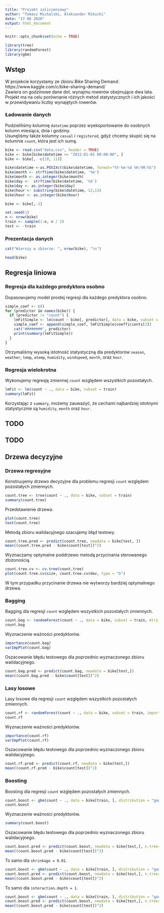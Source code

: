 ```yaml
---
title: "Projekt zaliczeniowy"
author: "Tomasz Michalski, Aleksander Mikucki"
date: "17 06 2020"
output: html_document
---
```


```r
knitr::opts_chunk$set(echo = TRUE)
```

```r
library(tree)
library(randomForest)
library(gbm)
```

## Wstęp

W projekcie korzystamy ze zbioru Bike Sharing Demand:\
https://www.kaggle.com/c/bike-sharing-demand/ \
Zawiera on godzinowe dane dot. wynajmu rowerów obejmujące dwa lata.\
Projekt ma na celu porównanie różnych metod statystycznych i ich jakości w przewidywaniu liczby wynajętych rowerów.

### Ładowanie danych

Podzieliliśmy kolumnę `datetime` poprzez wyeksportowanie do osobnych kolumn miesiąca, dnia i godziny.\
Usunęliśmy także kolumny `casual` i `registered`, gdyż chcemy skupić się na kolumnie `count`, która jest ich sumą.

```r
bike <- read.csv("data.csv", header = TRUE)
bike <- bike[bike$datetime >= "2012-01-01 00:00:00", ]
bike <- bike[, -c(10, 11)]

bike$datetime <-as.POSIXct(bike$datetime, format="%Y-%m-%d %H:%M:%S")
bike$month <- strftime(bike$datetime, '%m')
bike$month <- as.integer(bike$month)
bike$day <-  strftime(bike$datetime, '%d')
bike$day <- as.integer(bike$day)
bike$hour <- substring(bike$datetime, 12,13)
bike$hour <- as.integer(bike$hour)

bike <- bike[,-1]

set.seed(1)
n <- nrow(bike)
train <- sample(1:n, n / 2)
test <- -train
```

### Prezentacja danych

```r
cat("Wierszy w zbiorze: ", nrow(bike), "\n")
```

```r
head(bike)
```

## Regresja liniowa

### Regresja dla każdego predyktora osobno

Dopasowujemy model prostej regresji dla każdego predyktora osobno.

```r
simple_coef <- c()
for (predictor in names(bike)) {
  if (predictor != "count") {
    lmFitSimple <- lm(count ~ bike[, predictor], data = bike, subset = train)
    simple_coef <- append(simple_coef, lmFitSimple$coefficients[2])
    cat("########", predictor)
    print(summary(lmFitSimple))
  }
}
```

Otrzymaliśmy wysoką istotność statystyczną dla predyktorów `season`, `weather`, `temp`, `atemp`, `humidity`, `windspeed`, `month`, oraz `hour`.

### Regresja wielokrotna

Wykonujemy regresję zmiennej `count` względem wszystkich pozostałych.

```r
lmFit <- lm(count ~ ., data = bike, subset = train)
summary(lmFit)
```

Korzystając z `summary`, możemy zauważyć, że cechami najbardziej istotnymi statystycznie są `humidity`, `month` oraz `hour`.

## TODO

## TODO

## Drzewa decyzyjne

### Drzewa regresyjne

Konstruujemy drzewo decyzyjne dla problemu regresji `count` względem pozostałych zmiennych.

```r
count.tree <- tree(count ~ ., data = bike, subset = train)
summary(count.tree)
```

Przedstawienie drzewa.

```r
plot(count.tree)
text(count.tree)
```

Metodą zbioru walidacyjnego szacujemy błąd testowy.

```r
count.tree.pred <- predict(count.tree, newdata = bike[test, ])
mean((count.tree.pred - bike$count[test])^2)
```

Wyznaczamy optymalne poddrzewo metodą przycinania sterowanego złożonością.

```r
count.tree.cv <- cv.tree(count.tree)
plot(count.tree.cv$size, count.tree.cv$dev, type = "b")
```

W tym przypadku przycinanie drzewa nie wytworzy bardziej optymalnego drzewa.

### Bagging

Bagging dla regresji `count` względem wszystkich pozostałych zmiennych.

```r
count.bag <- randomForest(count ~ ., data = bike, subset = train, mtry = 6, importance = TRUE)
count.bag
```

Wyznaczenie ważności predyktorów.

```r
importance(count.bag)
varImpPlot(count.bag)
```

Oszacowanie błędu testowego dla poprzednio wyznaczonego zbioru walidacyjnego.

```r
count.bag.pred <- predict(count.bag, newdata = bike[test,])
mean((count.bag.pred - bike$count[test])^2)
```

### Lasy losowe

Lasy losowe dla regresji `count` względem wszystkich pozostałych zmiennych.

```r
count.rf <- randomForest(count ~ ., data = bike, subset = train, importance = TRUE)
count.rf
```

Wyznaczenie ważności predyktorów.

```r
importance(count.rf)
varImpPlot(count.rf)
```

Oszacowanie błędu testowego dla poprzednio wyznaczonego zbioru walidacyjnego.

```r
count.rf.pred <- predict(count.rf, newdata = bike[test,])
mean((count.rf.pred - bike$count[test])^2)
```

### Boosting

Boosting dla regresji `count` względem pozostałych zmiennych.

```r
count.boost <- gbm(count ~ ., data = bike[train, ], distribution = "gaussian", n.trees = 5000, interaction.depth = 4)
count.boost
```

Wyznaczenie ważności predyktorów.

```r
summary(count.boost)
```

Oszacowanie błędu testowego dla poprzednio wyznaczonego zbioru walidacyjnego.

```r
count.boost.pred <- predict(count.boost, newdata = bike[test,], n.trees = 5000)
mean((count.boost.pred - bike$count[test])^2)
```

To samo dla `shrinkage = 0.01`.

```r
count.boost <- gbm(count ~ ., data = bike[train, ], distribution = "gaussian", n.trees = 5000, interaction.depth = 4, shrinkage = 0.01)
count.boost.pred <- predict(count.boost, newdata = bike[test,], n.trees = 5000)
mean((count.boost.pred - bike$count[test])^2)
```

To samo dla `interaction.depth = 1`.

```r
count.boost <- gbm(count ~ ., data = bike[train, ], distribution = "gaussian", n.trees = 5000, interaction.depth = 1, shrinkage = 0.01)
count.boost.pred <- predict(count.boost, newdata = bike[test,], n.trees = 5000)
mean((count.boost.pred - bike$count[test])^2)
```
